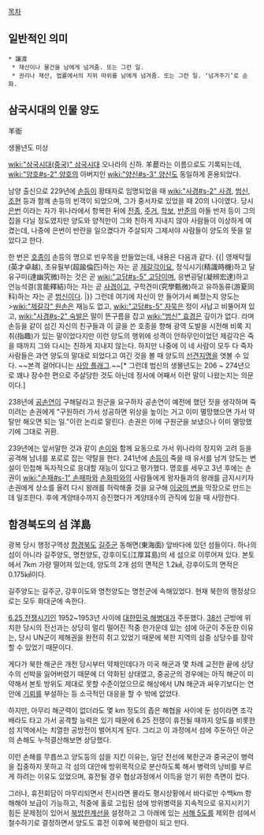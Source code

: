 [[목차]]
== 일반적인 의미 ==
 * 讓渡
  * 재산이나 물건을 남에게 넘겨줌. 또는 그런 일. 
  * 권리나 재산, 법률에서의 지위 따위를 남에게 넘겨줌. 또는 그런 일. ‘넘겨주기’로 순화. 

== 삼국시대의 인물 양도 ==
羊衜

생몰년도 미상

[[wiki:"삼국시대(중국)" 삼국시대]] 오나라의 신하. 羊茞라는 이름으로도 기록되는데, [[wiki:"양호#s-2" 양호]]의 아버지인 [[wiki:"양신#s-3" 양신]]도 동일하게 혼용되었다.

남양 출신으로 229년에 [[손등]]이 황태자로 임명되었을 때 [[wiki:"사경#s-2" 사경]], [[범신]], [[조현]] 등과 함께 손등의 빈객이 되었으며, 그가 중서자로 있었을 때 20의 나이였다. 당시 [[은번]] 이라는 자가 위나라에서 항복한 뒤에 [[전종]], [[주거]], [[학보]], [[반준]]의 아들 반저 등이 그의 집을 다닐 정도였지만 양도와 양적만이 그와 친하게 지내지 않아 사람들이 이상하게 여겼는데, 나중에 은번이 반란을 일으켰다가 주살되자 그제서야 사람들이 양도의 뜻을 알았다고 한다.

한 번은 [[호종]]이 손등의 명으로 빈우목을 만들었는데, 내용은 다음과 같다.
{{|
영재탁월(英才卓越), 초유필부(超踰倫匹)하는 자는 곧 [[제갈각]]이요, 정식시기(精識時機)하고 달유구미(達幽究微)하는 것은 곧 [[wiki:"고담#s-5" 고담]]이며, 응변굉달(凝辨宏達)하고 언능석결(言能釋結)하는 자는 곧 [[사경]]이고, 구학견미(究學甄微)하고 유하동류(游夏同科)하는 자는 곧 [[범신]]이다.
|}}
그런데 여기에 자신이 안 들어가서 삐졌는지 양도는
>[[wiki:"제갈각" 원손]]은 재능도 없고, [[wiki:"고담#s-5" 자묵]]은 정이 사납고 비뚤어져 있고, [[wiki:"사경#s-2" 숙발]]은 말이 뜬구름을 잡고 [[wiki:"범신" 효경]]은 깊이가 없다.
라며 손등을 같이 섬긴 자신의 친구들과 이 글을 쓴 호종을 향해 광역 도발을 시전해 비록 지취(指趣)가 있는 말이었다지만 이런 양도의 행위에 성격이 안하무인이었던 제갈각은 죽을 때까지 그와 다시는 친하게 지내지 않는다. 하지만 나중에 이 네 사람이 모두 다 죽자 사람들은 과연 양도의 말대로 되었다고 여긴 것을 볼 때 양도의 [[선견지명]]을 엿볼 수 있다. ~~본격 걸어다니는 [[사망 플래그]].~~[* 그런데 범신의 생몰년도는 206 ~ 274년으로 꽤나 장수한 편으로 주살당한 것도 아닌데 정사에 어째서 이런 말이 나왔는지는 의문이다.]

238년에 [[공손연]]이 구해달라고 원군을 요구하자 공손연이 예전에 했던 짓을 생각하며 죽이려는 손권에게 "구원하러 가서 성공하면 위상을 높이는 거고 이미 멸망했으면 가서 약탈만 해오면 되는 일."이란 논리로 말린다. 손권은 이에 구원군을 보냈으나 이미 멸망했기에 그대로 귀환.

239년에는 앞서말한 것과 같이 [[손이]]와 함께 요동으로 가서 위나라의 장지와 고려 등을 공격해 남녀를 포로로 잡는 약탈을 한다. 241년에 [[손등]]이 죽을 때 유서를 남겨 양도는 변설이 민첩해 독자적으로 응대할 재능이 있다고 평가했다. 명호를 세우고 3년 후에는 손권이 [[wiki:"손패#s-1" 손패]]파와 [[손화]]파와의 사람들에게 왕자들과의 왕래를 금지시키자 손권에게 상소를 올려 다시 왕래를 허락해줄 것을 요구해 [[이궁의 변]]을 막장으로 만드는데 일조한다. 후에 계양태수까지 승진했다가 계양태수의 관직에 있을 때 사망한다.

== 함경북도의 섬 洋島 ==
광복 당시 행정구역상 [[함경북도]] [[길주]]군 동해면(東海面) 앞바다에 있던 섬들이다. 하나의 섬이 아니라 길주양도, 명천양도, 강후이도(江厚耳島)의 세 섬으로 이루어져 있다. 본토에서 7km 가량 떨어져 있는데, 양도의 2개 섬의 면적은 1.2㎢, 강후이도의 면적은 0.175㎢이다. 

길주양도는 길주군, 강후이도와 명천양도는 명천군에 속해있었다. 현재 북한의 행정상으로는 모두 화대군에 속한다.

[[6.25 전쟁]]시기인 1952~1953년 사이에 [[대한민국 해병대]]가 주둔했다. [[38선]] 근방에 위치한 당시의 전선과는 상당히 멀리 떨어진 적중 한가운데 있는 섬에 아군이 주둔한 이유는, 당시 UN군이 제해권을 완전히 쥐고 있었기 때문에 북한 지역의 섬중 상당수를 장악할 수 있었기 때문이다.

게다가 북한 해군은 개전 당시부터 약체인데다가 미국 해군과 몇 차례 교전한 끝에 상당수의 선박을 잃어버렸기 때문에 더 약화된 상태였고, 중공군의 경우에는 아직 해군이 미약해서 본토 방위도 제대로 못할 수준이었으므로 해상에서 UN 해군과 싸우기보다는 연안에 [[기뢰]]를 부설하는 등 소극적인 대응을 할 수 밖에 없었다.

하지만, 아무리 해군력이 없더라도 몇 km 정도의 좁은 해협을 사이에 둔 섬이라면 조각배라도 타고 가서 공격할 능력은 있기 때문에 6.25 전쟁이 휴전될 때까지 양도를 비롯한 섬 지역에서는 치열한 공방전이 벌어지게 된다. 그리고 이 과정에서 섬에 주둔하던 아군의 손해도 누적결산해보면 상당했다.

이런 손해를 무릅쓰고 양도등의 섬을 지킨 이유는, 일단 전선에 북한군과 중국군이 병력을 집중하지 못하고 각 섬의 대안에 방위목적으로 분산하도록 해서 병력의 낭비를 부르게 하려는 이유도 있었으며, 휴전될 경우 협상과정에서 이득을 얻기 위한 측면이 컸다.

그러나, 휴전회담이 마무리되면서 전시라면 몰라도 평시상황에서 바다로만 수백km 항해해야 보급이 가능하고, 적중에 홀로 고립된 섬에 방위병력을 지속적으로 유지시키기 힘든 문제점이 있어서 [[북방한계선]]을 설정하고 그 아래에 있는 [[서해 5도]]를 제외한 섬에서 철수하기로 결정하면서 양도도 휴전 이후에 북한령이 되고 만다.
